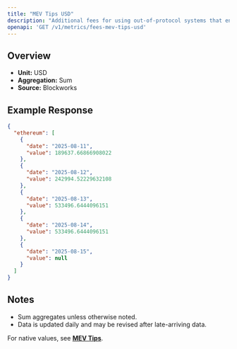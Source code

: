 ```yaml
---
title: "MEV Tips USD"
description: "Additional fees for using out-of-protocol systems that enables users to send transactions, or a bundle of transactions, to block builders for faster transaction execution, MEV capture, or MEV protection."
openapi: 'GET /v1/metrics/fees-mev-tips-usd'
---
```


## Overview

- **Unit:** USD
- **Aggregation:** Sum
- **Source:** Blockworks

## Example Response

```json
{
  "ethereum": [
    {
      "date": "2025-08-11",
      "value": 189637.66866908022
    },
    {
      "date": "2025-08-12",
      "value": 242994.52229632108
    },
    {
      "date": "2025-08-13",
      "value": 533496.6444096151
    },
    {
      "date": "2025-08-14",
      "value": 533496.6444096151
    },
    {
      "date": "2025-08-15",
      "value": null
    }
  ]
}
```

## Notes
- Sum aggregates unless otherwise noted.
- Data is updated daily and may be revised after late-arriving data.


<Note>For native values, see **[MEV Tips](./fees-mev-tips)**.</Note>